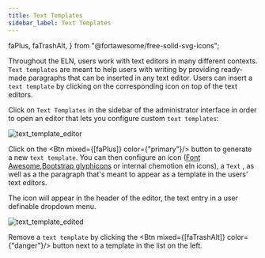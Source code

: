 ```yaml
---
title: Text Templates
sidebar_label: Text Templates
---
```


  faPlus,
  faTrashAlt,
} from "@fortawesome/free-solid-svg-icons";

Throughout the ELN, users work with text editors in many different contexts.
`Text templates` are meant to help users with writing by providing ready-made paragraphs that can be inserted in any text editor.
Users can insert a `text template` by clicking on the corresponding icon on top of the text editors.

Click on `Text Templates` in the sidebar of the administrator interface in order to
open an editor that lets you configure custom `text templates`:

![text_template_editor](/img/admin_ui/text_template_editor.png)

Click on the <Btn mixed={[faPlus]} color={"primary"}/> button to generate a new `text template`.
You can then configure an icon ([Font Awesome](https://fontawesome.com/),[Bootstrap glyphicons](https://getbootstrap.com/docs/3.3/components/) or internal chemotion eln icons), a `Text` , as well as a the paragraph that's meant to appear as a template in the users' text editors.

The icon will appear in the header of the editor, the text entry in a user definable dropdown menu.

![text_template_edited](/img/admin_ui/text_template_edited.png)

Remove a `text template` by clicking the <Btn mixed={[faTrashAlt]} color={"danger"}/> button next to a template in the list on the left.
